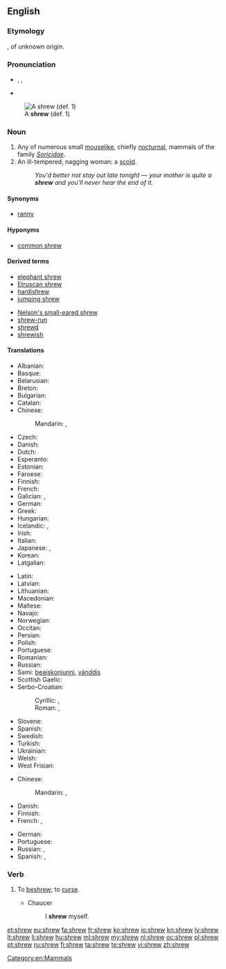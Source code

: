 ==English==

===Etymology===
{{etyl|ang|en}} {{term|screawa|scrēawa|lang=ang}}, of unknown origin.

===Pronunciation===
* {{enPR|shro͞o}}, {{IPA|/ʃɹuː/}}, {{X-SAMPA|/Sr\u:/}}
* {{rhymes|uː}}

{{wikipedia}}
[[File:southern short-tailed shrew.jpg|thumb|A '''shrew''' (def. 1)]]

===Noun===
{{en-noun}}

# Any of numerous small [[mouselike]], chiefly [[nocturnal]], mammals of the family ''[[Soricidae]]''.
# An ill-tempered, nagging woman: a [[scold]].
#: ''You'd better not stay out late tonight &mdash; your mother is quite a '''shrew''' and you'll never hear the end of it.''

====Synonyms====
* {{sense|mouselike mammal}} [[ranny]] {{qualifier|obsolete}}

====Hyponyms====
* {{sense|mouselike mammal}} [[common shrew]]

====Derived terms====
{{rel-top|terms derived from ''shrew (noun)''}}
* [[elephant shrew]]
* [[Etruscan shrew]]
* [[hardishrew]]
* [[jumping shrew]]
{{rel-mid}}
* [[Nelson's small-eared shrew]]
* [[shrew-run]]
* [[shrewd]]
* [[shrewish]]
{{rel-bottom}}

====Translations====
{{trans-top|mouselike animal}}
* Albanian: {{t-|sq|hundëgjati xhuxh}} {{g|sq}}
* Basque: {{t-|eu|satitsu}}
* Belarusian: {{t-|be|буразубка|f|tr=burazúbka}}
* Breton: {{t-|br|minoc'h korrik}}
* Bulgarian: {{t-|bg|земеровка|f|tr=zemeróvka}}
* Catalan: {{t-|ca|musaranya|f}}
* Chinese:
*: Mandarin: {{t|cmn|鼩鼱|tr=qújīng|sc=Hani}}, {{t|cmn|尖鼠|tr=jiānshǔ|sc=Hani}}
* Czech: {{t-|cs|rejsek|m}}
* Danish: {{t-|da|spidsmus|c}}
* Dutch: {{t+|nl|spitsmuis|f}}
* Esperanto: {{t-|eo|soriko}}
* Estonian: {{t-|et|karihiir}}
* Faroese: {{t-|fo|trantmús|f}}
* Finnish: {{t+|fi|päästäinen}}
* French: {{t+|fr|musaraigne|f}}
* Galician: {{t-|gl|musaraño|m}}, {{t-|gl|musgaño|m}}
* German: {{t-|de|Spitzmaus|f}}
* Greek: {{t-|el|νανομυγαλίδα|tr=nanomigalída}}
* Hungarian: {{t+|hu|cickány}}
* Icelandic: {{t-|is|snjáldurmús|f}}, {{t-|is|snjáldra|f}}
* Irish: {{t-|ga|dallóg fhraoigh|f}}
* Italian: {{t-|it|toporagno|m}}
* Japanese: {{t-|ja|トガリネズミ|tr=togari-nezumi}}, {{t-|ja|尖鼠|sc=Jpan}}
* Korean: {{t-|ko|뒤쥐|tr=dwijwi|sc=Hang}}
* Latgalian: {{tø|ltg|ciersleits}}
{{trans-mid}}
* Latin: {{t-|la|sorex|m}}
* Latvian: {{t+|lv|cirslis|m}}
* Lithuanian: {{t+|lt|kirstukas}} {{g|lt}}
* Macedonian: {{t-|mk|ровка|f|tr=róvka}}
* Maltese: {{t-|mt|ġurdiem ta' geddumu twil|m}}
* Navajo: {{tø|nv|naʼastsʼǫǫsí binááʼ áłtsʼíísígíí}}
* Norwegian: {{t-|no|spissmus|c}}
* Occitan: {{t+|oc|musaranha|f}}
* Persian: {{t-|fa|موش شبگرد|tr=muše šabgard}}
* Polish: {{t-|pl|ryjówka|f}}
* Portuguese: {{t+|pt|musaranho|m}}
* Romanian: {{t-|ro|chițcan|m}}
* Russian: {{t+|ru|землеройка|f|tr=zemlerójka}}
* Sami: [[beaiskonjunni]], [[vánddis]]
* Scottish Gaelic: {{t-|gd|dallag-an-fhraoich|f}}
* Serbo-Croatian:
*: Cyrillic: {{t-|sh|ровчица|f|sc=Cyrl}}, {{t-|sh|ровка|f}}
*: Roman: {{t-|sh|rovčica|f|sc=Latn}}, {{t-|sh|rovka|f}}
* Slovene: {{t+|sl|rovka|f}}
* Spanish: {{t-|es|musaraña|f}}
* Swedish: {{t-|sv|näbbmus|c}}
* Turkish: {{t-|tr|kir faresi}}
* Ukrainian: {{t-|uk|землерийка|f|tr=zemlerýjka}}
* Welsh: {{t-|cy|llyg|f}}
* West Frisian: {{t-|fy|pipermûs|f}}
{{trans-bottom}}

{{trans-top|woman}}
* Chinese:
*: Mandarin: {{t|cmn|潑婦|sc=Hani}}, {{t|cmn|泼妇|tr=pōfù|sc=Hani}}
* Danish: {{t-|da|rappenskralde|c}}
* Finnish: {{t+|fi|äkäpussi}}
* French: {{t+|fr|furie|f}}, {{t+|fr|mégère|f}}
{{trans-mid}}
* German: {{t-|de|Megäre|f}}
* Portuguese: {{t-|pt|megera|f}}
* Russian: {{t+|ru|мегера|f|tr=megéra|sc=Cyrl}}, {{t+|ru|ведьма|f|tr=véd’ma}}
* Spanish: {{t-|es|arpía|f}}, {{t+|es|bruja|f}}
{{trans-bottom}}

===Verb===
{{en-verb}}

# {{obsolete|transitive}} To [[beshrew]]; to [[curse]].
#* Chaucer
#*: I '''shrew''' myself.

[[Category:en:Mammals]]

[[et:shrew]]
[[eu:shrew]]
[[fa:shrew]]
[[fr:shrew]]
[[ko:shrew]]
[[io:shrew]]
[[kn:shrew]]
[[lv:shrew]]
[[lt:shrew]]
[[li:shrew]]
[[hu:shrew]]
[[ml:shrew]]
[[my:shrew]]
[[nl:shrew]]
[[oc:shrew]]
[[pl:shrew]]
[[pt:shrew]]
[[ru:shrew]]
[[fi:shrew]]
[[ta:shrew]]
[[te:shrew]]
[[vi:shrew]]
[[zh:shrew]]